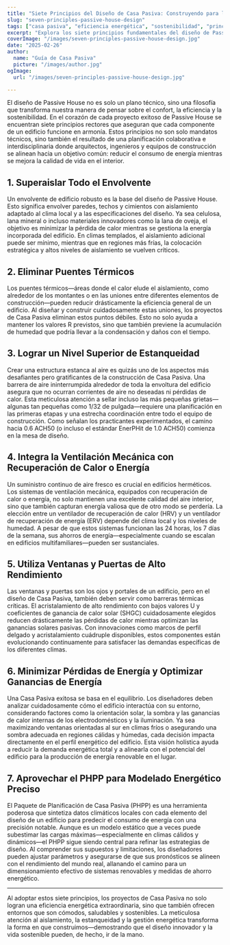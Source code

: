 ```yaml
---
title: "Siete Principios del Diseño de Casa Pasiva: Construyendo para la Eficiencia y el Confort"
slug: "seven-principles-passive-house-design"
tags: ["casa pasiva", "eficiencia energética", "sostenibilidad", "principios de diseño"]
excerpt: "Explora los siete principios fundamentales del diseño de Passive House que garantizan una eficiencia energética superior, una calidad del aire interior excepcional y un confort duradero en cada clima."
coverImage: "/images/seven-principles-passive-house-design.jpg"
date: "2025-02-26"
author:
  name: "Guía de Casa Pasiva"
  picture: "/images/author.jpg"
ogImage:
  url: "/images/seven-principles-passive-house-design.jpg"

---
```

El diseño de Passive House no es solo un plano técnico, sino una filosofía que transforma nuestra manera de pensar sobre el confort, la eficiencia y la sostenibilidad. En el corazón de cada proyecto exitoso de Passive House se encuentran siete principios rectores que aseguran que cada componente de un edificio funcione en armonía. Estos principios no son solo mandatos técnicos, sino también el resultado de una planificación colaborativa e interdisciplinaria donde arquitectos, ingenieros y equipos de construcción se alinean hacia un objetivo común: reducir el consumo de energía mientras se mejora la calidad de vida en el interior.

## 1. Superaislar Todo el Envolvente

Un envolvente de edificio robusto es la base del diseño de Passive House. Esto significa envolver paredes, techos y cimientos con aislamiento adaptado al clima local y a las especificaciones del diseño. Ya sea celulosa, lana mineral o incluso materiales innovadores como la lana de oveja, el objetivo es minimizar la pérdida de calor mientras se gestiona la energía incorporada del edificio. En climas templados, el aislamiento adicional puede ser mínimo, mientras que en regiones más frías, la colocación estratégica y altos niveles de aislamiento se vuelven críticos.
## 2. Eliminar Puentes Térmicos

Los puentes térmicos—áreas donde el calor elude el aislamiento, como alrededor de los montantes o en las uniones entre diferentes elementos de construcción—pueden reducir drásticamente la eficiencia general de un edificio. Al diseñar y construir cuidadosamente estas uniones, los proyectos de Casa Pasiva eliminan estos puntos débiles. Esto no solo ayuda a mantener los valores R previstos, sino que también previene la acumulación de humedad que podría llevar a la condensación y daños con el tiempo.

## 3. Lograr un Nivel Superior de Estanqueidad

Crear una estructura estanca al aire es quizás uno de los aspectos más desafiantes pero gratificantes de la construcción de Casa Pasiva. Una barrera de aire ininterrumpida alrededor de toda la envoltura del edificio asegura que no ocurran corrientes de aire no deseadas ni pérdidas de calor. Esta meticulosa atención a sellar incluso las más pequeñas grietas—algunas tan pequeñas como 1/32 de pulgada—requiere una planificación en las primeras etapas y una estrecha coordinación entre todo el equipo de construcción. Como señalan los practicantes experimentados, el camino hacia 0.6 ACH50 (o incluso el estándar EnerPHit de 1.0 ACH50) comienza en la mesa de diseño.
## 4. Integra la Ventilación Mecánica con Recuperación de Calor o Energía

Un suministro continuo de aire fresco es crucial en edificios herméticos. Los sistemas de ventilación mecánica, equipados con recuperación de calor o energía, no solo mantienen una excelente calidad del aire interior, sino que también capturan energía valiosa que de otro modo se perdería. La elección entre un ventilador de recuperación de calor (HRV) y un ventilador de recuperación de energía (ERV) depende del clima local y los niveles de humedad. A pesar de que estos sistemas funcionan las 24 horas, los 7 días de la semana, sus ahorros de energía—especialmente cuando se escalan en edificios multifamiliares—pueden ser sustanciales.

## 5. Utiliza Ventanas y Puertas de Alto Rendimiento

Las ventanas y puertas son los ojos y portales de un edificio, pero en el diseño de Casa Pasiva, también deben servir como barreras térmicas críticas. El acristalamiento de alto rendimiento con bajos valores U y coeficientes de ganancia de calor solar (SHGC) cuidadosamente elegidos reducen drásticamente las pérdidas de calor mientras optimizan las ganancias solares pasivas. Con innovaciones como marcos de perfil delgado y acristalamiento cuádruple disponibles, estos componentes están evolucionando continuamente para satisfacer las demandas específicas de los diferentes climas.
## 6. Minimizar Pérdidas de Energía y Optimizar Ganancias de Energía

Una Casa Pasiva exitosa se basa en el equilibrio. Los diseñadores deben analizar cuidadosamente cómo el edificio interactúa con su entorno, considerando factores como la orientación solar, la sombra y las ganancias de calor internas de los electrodomésticos y la iluminación. Ya sea maximizando ventanas orientadas al sur en climas fríos o asegurando una sombra adecuada en regiones cálidas y húmedas, cada decisión impacta directamente en el perfil energético del edificio. Esta visión holística ayuda a reducir la demanda energética total y a alinearla con el potencial del edificio para la producción de energía renovable en el lugar.

## 7. Aprovechar el PHPP para Modelado Energético Preciso

El Paquete de Planificación de Casa Pasiva (PHPP) es una herramienta poderosa que sintetiza datos climáticos locales con cada elemento del diseño de un edificio para predecir el consumo de energía con una precisión notable. Aunque es un modelo estático que a veces puede subestimar las cargas máximas—especialmente en climas cálidos y dinámicos—el PHPP sigue siendo central para refinar las estrategias de diseño. Al comprender sus supuestos y limitaciones, los diseñadores pueden ajustar parámetros y asegurarse de que sus pronósticos se alineen con el rendimiento del mundo real, allanando el camino para un dimensionamiento efectivo de sistemas renovables y medidas de ahorro energético.

---

Al adoptar estos siete principios, los proyectos de Casa Pasiva no solo logran una eficiencia energética extraordinaria, sino que también ofrecen entornos que son cómodos, saludables y sostenibles. La meticulosa atención al aislamiento, la estanqueidad y la gestión energética transforma la forma en que construimos—demostrando que el diseño innovador y la vida sostenible pueden, de hecho, ir de la mano.
